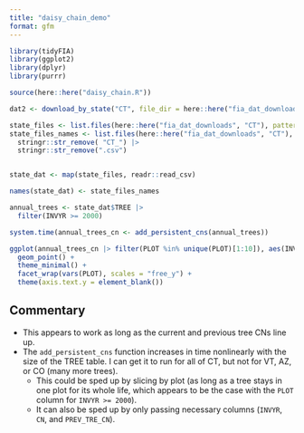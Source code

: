 ```yaml
---
title: "daisy_chain_demo"
format: gfm
---
```


```r

library(tidyFIA)
library(ggplot2)
library(dplyr)
library(purrr)

source(here::here("daisy_chain.R"))

```

```r

dat2 <- download_by_state("CT", file_dir = here::here("fia_dat_downloads", "CT"))

```

```r

state_files <- list.files(here::here("fia_dat_downloads", "CT"), pattern = ".csv", full.names = T)
state_files_names <- list.files(here::here("fia_dat_downloads", "CT"), pattern = ".csv", full.names = F) |>
  stringr::str_remove( "CT_") |>
  stringr::str_remove(".csv")


state_dat <- map(state_files, readr::read_csv)

names(state_dat) <- state_files_names

```
```r

annual_trees <- state_dat$TREE |>
  filter(INVYR >= 2000)
```

```r

system.time(annual_trees_cn <- add_persistent_cns(annual_trees))

```

```r

ggplot(annual_trees_cn |> filter(PLOT %in% unique(PLOT)[1:10]), aes(INVYR, as.factor(TREE_FIRST_CN))) +
  geom_point() +
  theme_minimal() +
  facet_wrap(vars(PLOT), scales = "free_y") +
  theme(axis.text.y = element_blank())

```

## Commentary

- This appears to work as long as the current and previous tree CNs line up.
- The `add_persistent_cns` function increases in time nonlinearly with the size of the TREE table. I can get it to run for all of CT, but not for VT, AZ, or CO (many more trees). 
  - This could be sped up by slicing by plot (as long as a tree stays in one plot for its whole life, which appears to be the case with the `PLOT` column for `INVYR >= 2000`).
  - It can also be sped up by only passing necessary columns (`INVYR`, `CN`, and `PREV_TRE_CN`).


